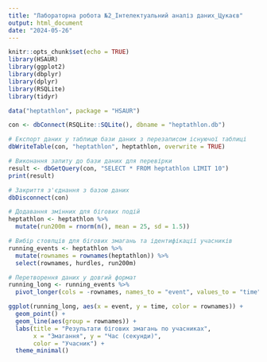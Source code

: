 ---
title: "Лабораторна робота №2_Інтелектуальний аналіз даних_Цукаєв"
output: html_document
date: "2024-05-26"
---

```{r setup, include=FALSE}
knitr::opts_chunk$set(echo = TRUE)
library(HSAUR)
library(ggplot2)
library(dbplyr)
library(dplyr)
library(RSQLite)
library(tidyr)

data("heptathlon", package = "HSAUR")

con <- dbConnect(RSQLite::SQLite(), dbname = "heptathlon.db")

# Експорт даних у таблицю бази даних з перезаписом існуючої таблиці
dbWriteTable(con, "heptathlon", heptathlon, overwrite = TRUE)

# Виконання запиту до бази даних для перевірки
result <- dbGetQuery(con, "SELECT * FROM heptathlon LIMIT 10")
print(result)

# Закриття з'єднання з базою даних
dbDisconnect(con)

# Додавання змінних для бігових подій
heptathlon <- heptathlon %>%
  mutate(run200m = rnorm(n(), mean = 25, sd = 1.5))

# Вибір стовпців для бігових змагань та ідентифікації учасників
running_events <- heptathlon %>%
  mutate(rownames = rownames(heptathlon)) %>%
  select(rownames, hurdles, run200m)

# Перетворення даних у довгий формат
running_long <- running_events %>%
  pivot_longer(cols = -rownames, names_to = "event", values_to = "time")

ggplot(running_long, aes(x = event, y = time, color = rownames)) +
  geom_point() +
  geom_line(aes(group = rownames)) +
  labs(title = "Результати бігових змагань по учасниках",
       x = "Змагання", y = "Час (секунди)",
       color = "Учасник") +
  theme_minimal()

         
         




```

